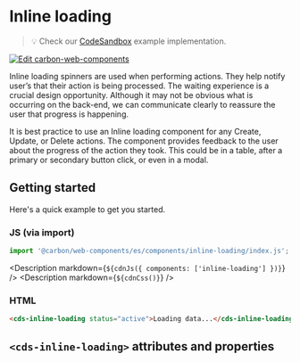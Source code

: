 
# Inline loading

> 💡 Check our
> [CodeSandbox](https://codesandbox.io/s/github/carbon-design-system/carbon-for-ibm-dotcom/tree/feat/main/packages/carbon-web-components/examples/codesandbox/basic/components/inline-loading)
> example implementation.

[![Edit carbon-web-components](https://codesandbox.io/static/img/play-codesandbox.svg)](https://codesandbox.io/s/github/carbon-design-system/carbon-for-ibm-dotcom/tree/feat/main/packages/carbon-web-components/examples/codesandbox/basic/components/inline-loading)

Inline loading spinners are used when performing actions. They help notify
user’s that their action is being processed. The waiting experience is a crucial
design opportunity. Although it may not be obvious what is occurring on the
back-end, we can communicate clearly to reassure the user that progress is
happening.

It is best practice to use an Inline loading component for any Create, Update,
or Delete actions. The component provides feedback to the user about the
progress of the action they took. This could be in a table, after a primary or
secondary button click, or even in a modal.

## Getting started

Here's a quick example to get you started.

### JS (via import)

```javascript
import '@carbon/web-components/es/components/inline-loading/index.js';
```

<Description markdown={`${cdnJs({ components: ['inline-loading'] })}`} />
<Description markdown={`${cdnCss()}`} />

### HTML

```html
<cds-inline-loading status="active">Loading data...</cds-inline-loading>
```

## `<cds-inline-loading>` attributes and properties

<Props of="cds-inline-loading" />
